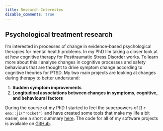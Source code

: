 ```yaml
---
title: Research Interestes
disable_comments: true
---
```


## Psychological treatment research

I'm interested in processes of change in evidence-based psychological therapies for mental health problems.
In my PhD I'm taking a closer look at at how cognitive therapy for Posttraumatic Stress Disorder works. 
To learn more about this I analyse changes in cognitive processes and safety behaviours that are thought to drive symptom change according to cognitive theories for PTSD.
My two main projects are looking at changes during therapy to better understand:

1. **Sudden symptom improvements**  
1. **Longitudinal associations between changes in symptoms, cognitive, and behavioural factors**

During the course of my PhD I started to feel the superpowers of [R](https://cran.r-project.org/) `r emo::ji("rocket")` and have created some tools that make my life a bit easier, see a short summary [here](/software).
The code for all of my software projects is available on [GitHub](https://github.com/milanwiedemann).
